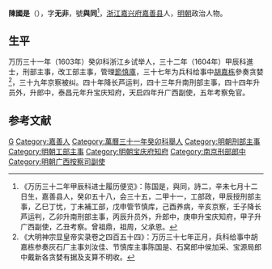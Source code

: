 '''陳國是'''（{{bd|？||？|catIdx=}}），字'''无非'''，號'''與同'''<ref>《万历三十二年甲辰科进士履历便览》：陈国是，與同，詩二，辛未七月十二日生，嘉善县人，癸卯五十八，会三十五，二甲十一，工部政，甲辰授刑部主事，乙巳丁忧，丁未補工部，戊申管节慎库，己酉养病，辛亥京察，壬子降长芦运判，乙卯升南刑部主事，丙辰升员外，升郎中，庚申升宝庆知府，甲子升广西副使，乙丑考察。曾祖鼎，祖周，父承恩。</ref>，[[浙江|浙江]][[嘉兴府|嘉兴府]][[嘉善县|嘉善县]]人，[[明朝|明朝]]政治人物。

== 生平 ==
万历三十一年（1603年）癸卯科浙江乡试举人，三十二年（1604年）甲辰科進士，刑部主事，改工部主事，管理[[節慎庫|節慎庫]]，三十七年为兵科给事中[[胡嘉栋|胡嘉栋]]參奏贪婪<ref>《大明神宗显皇帝实录卷之四百五十四》：万历三十七年正月，兵科给事中胡嘉栋参奏灰石厂主事刘汝佳、节慎库主事陈国是、石窝郎中侯加采、宝源局郎中戴新各贪婪有据及支算不明收。</ref>，三十九年京察被纠。四十年降长芦运判，四十三年升南刑部主事，四十四年升员外，升郎中，泰昌元年升宝庆知府，天启四年升广西副使，五年考察免官。

==参考文献==
{{reflist}}

{{萬曆三十二年甲辰科殿試金榜}}

{{Authority control}}

{{DEFAULTSORT:}}
[[Category:陈姓|G]]
[[Category:嘉善人|Category:嘉善人]]
[[Category:萬曆三十一年癸卯科舉人|Category:萬曆三十一年癸卯科舉人]]
[[Category:明朝刑部主事|Category:明朝刑部主事]]
[[Category:明朝工部主事|Category:明朝工部主事]]
[[Category:明朝宝庆府知府|Category:明朝宝庆府知府]]
[[Category:南京刑部郎中|Category:南京刑部郎中]]
[[Category:明朝广西按察司副使|Category:明朝广西按察司副使]]
